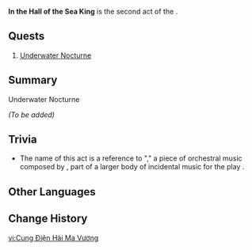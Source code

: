 {{Meta|missing_summary = yes}}
{{Act Infobox
|image          = Fontaine Chapter.png
|type           = World
|chapter        = Canticles of Harmony
|actNum         = 2
|actNumLabel    = First Movement
|actType        = None
|prev           = Petrichorror Dream
|next           = Prisoner in Shackles
}}
'''In the Hall of the Sea King''' is the second act of the {{Quest|Canticles of Harmony}}.

==Quests==
# [[Underwater Nocturne]]

==Summary==
;Underwater Nocturne
''(To be added)''

==Trivia==
*The name of this act is a reference to "{{w|In the Hall of the Mountain King}}," a piece of orchestral music composed by {{w|Edvard Grieg}}, part of a larger body of incidental music for the {{w|Henrik Ibsen}} play ''{{w|Peer Gynt}}''.

==Other Languages==
{{Other Languages
|en       = In the Hall of the Sea King
|zhs      = 海魔王的宫殿
|zhs_rm   = Hǎimówáng de Gōngdiàn
|zht      = 海魔王的宮殿
|zht_rm   = Hǎimówáng de Gōngdiàn
|zh_tl    = The Sea Demon King's Palace
|ja       = 海の魔王の宮殿にて
|ja_rm    = Umi no Maou no Kyuuden nite
|ja_tl    = In the Sea Demon King's Palace
|ko       = 바닷속 마왕의 궁전
|ko_rm    = 
|ko_tl    = 
|es       = El palacio del Señor Oscuro de los mares
|es_tl    = The Palace of the Dark Lord of the Seas
|fr       = Au palais du seigneur des mers
|fr_tl    = In the Palace of the Sea Lord
|ru       = Дворец морского повелителя
|ru_tl    = Palace of the Sea Lord
|th       = วังราชาอสูรทะเล
|th_rm    = 
|th_tl    = 
|vi       = Cung Điện Hải Ma Vương
|vi_tl    = 
|de       = Der Palast des Dämonenkönigs im Wasser
|de_tl    = The Demon King's Palace in the Water
|id       = Istana Raja Laut
|id_tl    = Castle of the Sea King
|pt       = Palácio do Senhor dos Mares
|pt_tl    = 
|tr       = Deniz Kralının Sarayı
|tr_tl    = 
|it       = Il palazzo del Re del Mare
|it_tl    = The Palace of the King of the Sea
}}

==Change History==
{{Change History|4.6}}

[[vi:Cung Điện Hải Ma Vương]]